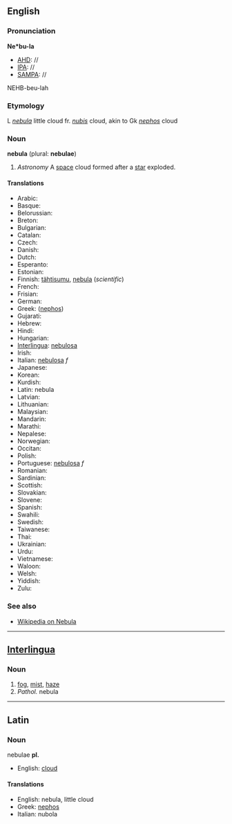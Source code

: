 ==English==

===Pronunciation===
'''Ne*bu-la'''
*[[AHD]]: //
*[[IPA]]: //
*[[SAMPA]]: //
NEHB-beu-lah

===Etymology===
L ''[[nebula]]'' little cloud fr. ''[[nubis]]'' cloud, akin to Gk ''[[nephos]]'' cloud

===Noun===
'''nebula''' (plural: '''nebulae''')
# ''Astronomy'' A [[space]] cloud formed after a [[star]] exploded.

====Translations====
*Arabic:
*Basque:
*Belorussian:
*Breton:
*Bulgarian:
*Catalan:
*Czech:
*Danish:
*Dutch:
*Esperanto:
*Estonian:
*Finnish: [[tähtisumu]], [[nebula]] (''scientific'')
*French:
*Frisian:
*German:
*Greek: ([[nephos]])
*Gujarati:
*Hebrew:
*Hindi:
*Hungarian:
*[[Interlingua]]: [[nebulosa]]
*Irish:
*Italian: [[nebulosa]] ''f''
*Japanese:
*Korean:
*Kurdish:
*Latin: nebula
*Latvian:
*Lithuanian:
*Malaysian:
*Mandarin:
*Marathi:
*Nepalese:
*Norwegian:
*Occitan:
*Polish:
*Portuguese: [[nebulosa]] ''f''
*Romanian:
*Sardinian:
*Scottish:
*Slovakian:
*Slovene:
*Spanish:
*Swahili:
*Swedish:
*Taiwanese:
*Thai:
*Ukrainian:
*Urdu:
*Vietnamese:
*Waloon:
*Welsh:
*Yiddish:
*Zulu:

===See also===
*[[wikipedia:en:Nebula|Wikipedia on Nebula]]

----

==[[Interlingua]]==
===Noun===
# [[fog]], [[mist]], [[haze]]
# ''Pathol.'' nebula

----

==Latin==
===Noun===
nebulae '''pl.'''

*English: [[cloud]]

====Translations====
*English: nebula, little cloud
*Greek: [[nephos]]
*Italian: nubola